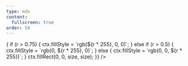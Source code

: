 ```yaml
---
type: mdx
content:
  fullscreen: true
order: 58
---
```



<CentreCols>
  <RandomGrid
    rows={200}
    cols={200}
    perlin
    perlinFactor={100}
    renderCell={(ctx, size, r) => {
      if (r > 0.75) {
        ctx.fillStyle = `rgb(${r * 255}, 0, 0)`;
      } else if (r > 0.5) {
        ctx.fillStyle = `rgb(0, ${r * 255}, 0)`;
      } else {
        ctx.fillStyle = `rgb(0, 0, ${r * 255})`;
      }
      ctx.fillRect(0, 0, size, size);
    }}
  />
</CentreCols>
